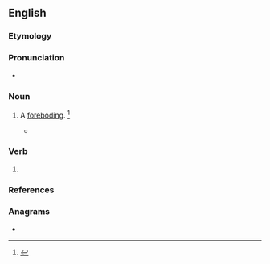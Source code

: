 ==English==

===Etymology===
{{suffix|abode|ing|lang=en}}

===Pronunciation===
* {{a|US}} {{IPA|/əˈboʊ.dɪŋ/|lang=en}}

===Noun===
{{en-noun}}

# {{lb|en|obsolete}} A [[foreboding]]. {{defdate|Attested from the late 16<sup>th</sup> century to the early 18<sup>th</sup> century.}}<ref name=SOED>{{R:SOED5|page=6}}</ref>
#* {{quote-book|year=1625|author=George Chapman, J. M. R. Margeson
|title=The conspiracy and tragedy of Charles, Duke of Byron
|url=http://books.google.com/books?id=9aMnAAAAMAAJ
|publisher=Manchester University Press
|page=127
|editor=J. M. R. Margeson
|passage=Why suffer you that ill-'''aboding''' vermin To breed so near your bosom?}}

===Verb===
{{head|en|present participle}}

# {{present participle of|abode|lang=en|nocat=1}}

===References===
<references/>

===Anagrams===
* {{anagrams|en|Baoding}}